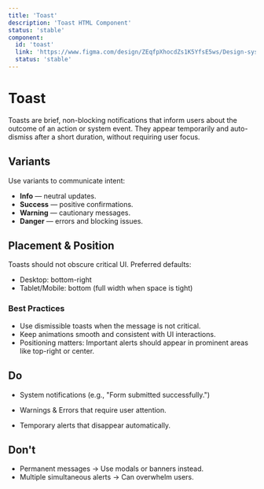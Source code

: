 ```yaml
---
title: 'Toast'
description: 'Toast HTML Component'
status: 'stable'
component:
  id: 'toast'
  link: 'https://www.figma.com/design/ZEqfpXhocdZs1K5YfsE5ws/Design-system?node-id=3166-3459'
  status: 'stable'
---
```


# Toast

Toasts are brief, non-blocking notifications that inform users about the outcome of an action or system event. They appear temporarily and auto-dismiss after a short duration, without requiring user focus.

<Section current="design">

<FigmaPreviewButton href="https://www.figma.com/design/ZEqfpXhocdZs1K5YfsE5ws/Design-system?node-id=3166-3459" />

<ComponentContainer>
  <Toast title="Default toast" description="Secondary line of text" />
</ComponentContainer>

# Variants

Use variants to communicate intent:

- **Info** — neutral updates.
- **Success** — positive confirmations.
- **Warning** — cautionary messages.
- **Danger** — errors and blocking issues.

<ComponentContainer>
  <div className="gi-flex gi-gap-2">
    <Toast title="Info" variant="info" />
    <Toast title="Success" variant="success" />
    <Toast title="Warning" variant="warning" />
    <Toast title="Danger" variant="danger" />
  </div>
</ComponentContainer>

# Placement & Position

Toasts should not obscure critical UI. Preferred defaults:

- Desktop: bottom-right
- Tablet/Mobile: bottom (full width when space is tight)

<ComponentContainer>
  <div className="gi-flex gi-gap-2 gi-flex-wrap">
    <Toast title="Top-Left" position={{ x: 'left', y: 'top' }} />
    <Toast title="Top-Right" position={{ x: 'right', y: 'top' }} />
    <Toast title="Bottom-Left" position={{ x: 'left', y: 'bottom' }} />
    <Toast title="Bottom-Right" position={{ x: 'right', y: 'bottom' }} />
  </div>
</ComponentContainer>

### Best Practices

- Use dismissible toasts when the message is not critical.
- Keep animations smooth and consistent with UI interactions.
- Positioning matters: Important alerts should appear in prominent areas like top-right or center.

## Do

- System notifications (e.g., "Form submitted successfully.")
- Warnings & Errors that require user attention.
- Temporary alerts that disappear automatically.

  <ComponentContainer>
    <Toast
      title="Saved"
      description="Your changes were saved."
      variant="success"
    />
  </ComponentContainer>

## Don't

- Permanent messages → Use modals or banners instead.
- Multiple simultaneous alerts → Can overwhelm users.
  <ComponentContainer>
    <Toast
      title="Don't: Overloaded toast"
      description="This message is too verbose and includes multiple actions that belong elsewhere."
      variant="warning"
    />
  </ComponentContainer>

</Section>
